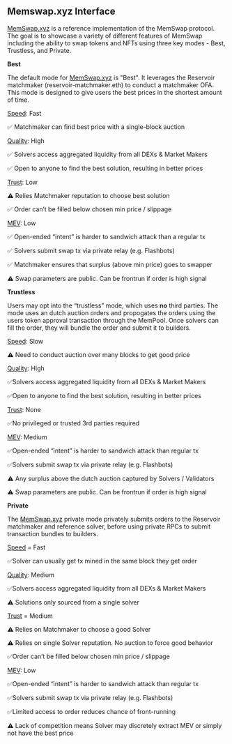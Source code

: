 ## Memswap.xyz Interface

[MemSwap.xyz](http://MemSwap.xyz) is a reference implementation of the MemSwap protocol. The goal is to showcase a variety of different features of MemSwap including the ability to swap tokens and NFTs using three key modes - Best, Trustless, and Private.

**Best**

The default mode for [MemSwap.xyz](http://MemSwap.xyz) is "Best". It leverages the Reservoir matchmaker (reservoir-matchmaker.eth) to conduct a matchmaker OFA. This mode is designed to give users the best prices in the shortest amount of time.

<u>Speed</u>: Fast

✅ Matchmaker can find best price with a single-block auction

<u>Quality</u>: High

✅ Solvers access aggregated liquidity from all DEXs & Market Makers

✅ Open to anyone to find the best solution, resulting in better prices

<u>Trust</u>: Low

⚠️ Relies Matchmaker reputation to choose best solution

✅ Order can’t be filled below chosen min price / slippage

<u>MEV</u>: Low

✅ Open-ended “intent” is harder to sandwich attack than a regular tx

✅ Solvers submit swap tx via private relay (e.g. Flashbots)

✅ Matchmaker ensures that surplus (above min price) goes to swapper

⚠️ Swap parameters are public. Can be frontrun if order is high signal

**Trustless**

Users may opt into the “trustless” mode, which uses **no** third parties. The mode uses an dutch auction orders and propogates the orders using the users token approval transaction through the MemPool. Once solvers can fill the order, they will bundle the order and submit it to builders.

<u>Speed</u>: Slow

⚠️ Need to conduct auction over many blocks to get good price

<u>Quality</u>: High

✅Solvers access aggregated liquidity from all DEXs & Market Makers

✅Open to anyone to find the best solution, resulting in better prices

<u>Trust</u>: None

✅No privileged or trusted 3rd parties required

<u>MEV</u>: Medium

✅Open-ended “intent” is harder to sandwich attack than regular tx

✅Solvers submit swap tx via private relay (e.g. Flashbots)

⚠️ Any surplus above the dutch auction captured by Solvers / Validators

⚠️ Swap parameters are public. Can be frontrun if order is high signal

**Private**

The [MemSwap.xyz](http://MemSwap.xyz) private mode privately submits orders to the Reservoir matchmaker and reference solver, before using private RPCs to submit transaction bundles to builders.

<u>Speed</u> = Fast

✅Solver can usually get tx mined in the same block they get order

<u>Quality</u>: Medium

✅Solvers access aggregated liquidity from all DEXs & Market Makers

⚠️ Solutions only sourced from a single solver

<u>Trust</u> = Medium

⚠️ Relies on Matchmaker to choose a good Solver

⚠️ Relies on single Solver reputation. No auction to force good behavior

✅Order can’t be filled below chosen min price / slippage

<u>MEV</u>: Low

✅Open-ended “intent” is harder to sandwich attack than regular tx

✅Solvers submit swap tx via private relay (e.g. Flashbots)

✅Limited access to order reduces chance of front-running

⚠️ Lack of competition means Solver may discretely extract MEV or simply not have the best price
